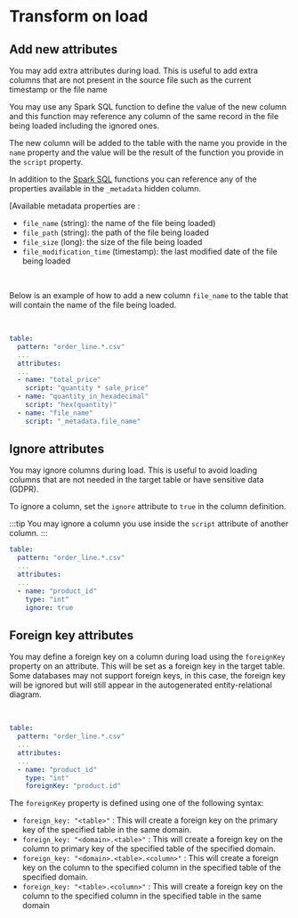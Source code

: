 # Transform on load


## Add new attributes
You may add extra attributes during load. This is useful to add extra columns that are not present in the source file such as the current timestamp or the file name

You may use any Spark SQL function to define the value of the new column and this function may reference any column of the same record in the file being loaded including the ignored ones.

The new column will be added to the table with the name you provide in the `name` property and the value will be the result of the function you provide in the `script` property.

In addition to the [Spark SQL](https://spark.apache.org/docs/latest/api/sql/index.html#hex) functions you can reference any of the properties available in the `_metadata` hidden column.

[Available metadata properties are :
- `file_name` (string): the name of the file being loaded)
- `file_path` (string): the path of the file being loaded
- `file_size` (long): the size of the file being loaded
- `file_modification_time` (timestamp): the last modified date of the file being loaded


<br/>

Below is an example of how to add a new column `file_name` to the table that will contain the name of the file being loaded.

<br/>

```yaml title="metadata/load/<domain>/<table>.sl.yml" {8,10,12}
table:
  pattern: "order_line.*.csv"
  ...
  attributes:
  ...
  - name: "total_price"
    script: "quantity * sale_price"
  - name: "quantity_in_hexadecimal"
    script: "hex(quantity)"
  - name: "file_name"
    script: "_metadata.file_name"

```

## Ignore attributes
You may ignore columns during load. This is useful to avoid loading columns that are not needed in the target table or have sensitive data (GDPR).

To ignore a column, set the `ignore` attribute to `true` in the column definition.

:::tip
You may ignore a column you use inside the `script` attribute of another column.
:::


```yaml title="metadata/load/<domain>/<table>.sl.yml" {8,10,12}
table:
  pattern: "order_line.*.csv"
  ...
  attributes:
  ...
  - name: "product_id"
    type: "int"
    ignore: true
```

## Foreign key attributes

You may define a foreign key on a column during load using the `foreignKey` property on an attribute. This will be set as a foreign key in the target table.
Some databases may not support foreign keys, in this case, the foreign key will be ignored but will still appear in the autogenerated entity-relational diagram.

<br/>

```yaml title="metadata/load/<domain>/<table>.sl.yml" {8}
table:
  pattern: "order_line.*.csv"
  ...
  attributes:
  ...
  - name: "product_id"
    type: "int"
    foreignKey: "product.id"

```

The `foreignKey` property is defined using one of the following syntax:
- `foreign_key: "<table>"` : This will create a foreign key on the primary key of the specified table in the same domain.
- `foreign_key: "<domain>.<table>"` : This will create a foreign key on the column to primary key of the specified table of the specified domain.
- `foreign_key: "<domain>.<table>.<column>"` : This will create a foreign key on the column to the specified column in the specified table of the specified domain.
- `foreign_key: "<table>.<column>"` : This will create a foreign key on the column to the specified column in the specified table in the same domain



